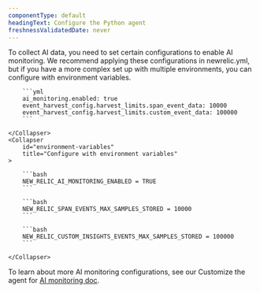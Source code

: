 ```yaml
---
componentType: default
headingText: Configure the Python agent
freshnessValidatedDate: never
---
```


To collect AI data, you need to set certain configurations to enable AI monitoring. We recommend applying these configurations in newrelic.yml, but if you have a more complex set up with multiple environments, you can configure with environment variables.

<CollapserGroup>
    <Collapser
        id="config-file"
        title="Configure through `newrelic.yml`"
    >

        ```yml
        ai_monitoring.enabled: true
        event_harvest_config.harvest_limits.span_event_data: 10000
        event_harvest_config.harvest_limits.custom_event_data: 100000
        ```

    </Collapser>
    <Collapser
        id="environment-variables"
        title="Configure with environment variables"
    >
    
        ```bash
        NEW_RELIC_AI_MONITORING_ENABLED = TRUE
        ```

        ```bash
        NEW_RELIC_SPAN_EVENTS_MAX_SAMPLES_STORED = 10000
        ```

        ```bash
        NEW_RELIC_CUSTOM_INSIGHTS_EVENTS_MAX_SAMPLES_STORED = 100000
        ```

    </Collapser>
</CollapserGroup>

To learn about more AI monitoring configurations, see our Customize the agent for [AI monitoring doc](/docs/ai-monitoring/customize-agent-ai-monitoring).